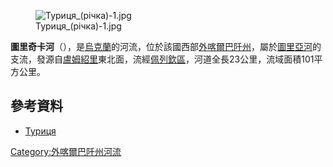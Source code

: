 [[Image:Туриця_(річка)-1.jpg|right]]

'''圖里奇卡河'''（{{lang-uk|Туричка}}），是[[烏克蘭|烏克蘭]]的河流，位於該國西部[[外喀爾巴阡州|外喀爾巴阡州]]，屬於[[圖里亞河_(烏日河支流)|圖里亞河]]的支流，發源自[[盧姆紹里|盧姆紹里]]東北面，流經[[佩列欽區|佩列欽區]]，河道全長23公里，流域面積101平方公里。

==參考資料==
* [https://web.archive.org/web/20131005022808/http://do.gendocs.ru/docs/index-29520.html?page=29 Туриця]

{{DEFAULTSORT:Туричка}}
[[Category:外喀爾巴阡州河流|Category:外喀爾巴阡州河流]]


{{Ukraine-river-stub}}